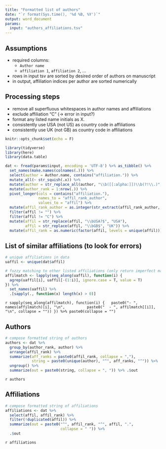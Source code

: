 ```yaml
---
title: "Formatted list of authors"
date: "`r format(Sys.time(), '%d %B, %Y')`"
output: word_document
params:
  input: "authors_affiliations.tsv"
---
```


<!-- Convert sorted tsv file with author names and affiliations -->
<!-- to author list in word document for usage in a manuscript -->

<!-- Assumptions: -->
<!-- - input file contains columns 'Author name' and 'affiliation 1', 'affiliation 2', ... -->
<!-- - rows are sorted by desired occurence of authors on manuscript -->


## Assumptions

- required columns:
  - `Author name`
  - `affiliation 1`, `affiliation 2`, ...
- rows in input tsv are sorted by desired order of authors on manuscript
- in output, affiliation indices per author are sorted numerically


## Processing steps

- remove all superfluous whitespaces in author names and affiliations
- exclude affiliation "C" (-> error in input?)
- format any listed name initials as X.
- consistently use USA (not US) as country code in affiliations
- consistently use UK (not GB) as country code in affiliations



```r
knitr::opts_chunk$set(echo = F)

library(tidyverse)
library(here)
library(data.table)

dat <- fread(params$input, encoding = 'UTF-8') %>% as_tibble() %>%
  set_names(make.names(colnames(.))) %>%
  select(author = Author.name, contains("affiliation.")) %>%
  mutate_all(~ str_squish(.x)) %>%
  mutate(author = str_replace_all(author, "\\b([[:alpha:]])\\b(?!\\.)", "\\1\\.")) %>%
  mutate(author_rank = 1:nrow(.)) %>%
  pivot_longer(cols = contains("affiliation."), 
               names_to = "affil_rank_author",
               values_to = "affil") %>%
  mutate(affil_rank_author = as.integer(str_extract(affil_rank_author, "\\d+"))) %>%
  filter(affil != "") %>%
  filter(affil != "C") %>% 
  mutate(affil = str_replace(affil, "\\bUSA?$", "USA"),
         affil = str_replace(affil, "\\bGB$", "UK")) %>% 
  mutate(affil_rank = as.numeric(factor(affil, levels = unique(affil))))
```

## List of similar affiliations (to look for errors)

```r
# unique affiliations in data
uaffil <- unique(dat$affil)

# fuzzy matching to other listed affiliations (only return imperfect matches)
affilmatch <- lapply(seq_along(uaffil), function(i) {
  agrep(uaffil[i], uaffil[-(1:i)], ignore.case = T, value = T)
}) %>% 
  set_names(uaffil) %>% 
  .[sapply(., function(x) length(x) > 0)]
```

`r sapply(seq_along(affilmatch), function(i) {
  paste0("- ", names(affilmatch)[i], "\n",
         paste0("  - ", affilmatch[[i]], "\n", collapse = ""))
}) %>% paste0(collapse = "")`


## Authors

```r
# compose formatted string of authors
authors <- dat %>%
  group_by(author_rank, author) %>%
  arrange(affil_rank) %>% 
  summarize(aff_ranks = paste0(affil_rank, collapse = ","),
            string = paste0(unique(author), "^", aff_ranks, "^")) %>% 
  ungroup() %>%
  summarize(out = paste0(string, collapse = ", ")) %>% .$out
```

`r authors`  


## Affiliations

```r
# compose formatted string of affiliations
affiliations <- dat %>% 
  select(affil, affil_rank) %>% 
  filter(!duplicated(affil)) %>% 
  summarize(out = paste0("^", affil_rank, "^", affil, ".", 
                         collapse = " ")) %>% 
  .$out
```


`r affiliations`
